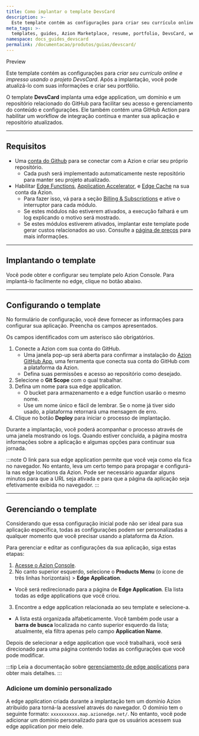 ```yaml
---
title: Como implantar o template DevsCard
description: >-
  Este template contém as configurações para criar seu currículo online e impresso usando o projeto DevsCard.
meta_tags: >-
  templates, guides, Azion Marketplace, resume, portfolio, DevsCard, web, print
namespace: docs_guides_devscard
permalink: /documentacao/produtos/guias/devscard/
---
```



<Tag severity="info" client:only="vue">
Preview
</Tag>

Este template contém as configurações para *criar seu currículo online e impresso usando o projeto DevsCard*. Após a implantação, você pode atualizá-lo com suas informações e criar seu portfólio.

O template **DevsCard** implanta uma edge application, um domínio e um repositório relacionado do GitHub para facilitar seu acesso e gerenciamento do conteúdo e configurações. Ele também contém uma GitHub Action para habilitar um workflow de integração contínua e manter sua aplicação e repositório atualizados.

---

## Requisitos

- Uma [conta do Github](https://github.com/signup) para se conectar com a Azion e criar seu próprio repositório.
    - Cada push será implementado automaticamente neste repositório para manter seu projeto atualizado.
- Habilitar [Edge Functions](/pt-br/documentacao/produtos/build/edge-application/edge-functions/), [Application Accelerator](/pt-br/documentacao/produtos/build/edge-application/application-accelerator/), e [Edge Cache](/pt-br/documentacao/produtos/build/edge-application/edge-cache/) na sua conta da Azion.
    - Para fazer isso, vá para a seção [Billing & Subscriptions](/pt-br/documentacao/produtos/guias/billing-and-subscriptions/) e ative o interruptor para cada módulo.
    - Se estes módulos não estiverem ativados, a execução falhará e um log explicando o motivo será mostrado.
    - Se estes módulos estiverem ativados, implantar este template pode gerar custos relacionados ao uso. Consulte a [página de preços](/pt-br/documentacao/produtos/precos/) para mais informações.

---

## Implantando o template

Você pode obter e configurar seu template pelo Azion Console. Para implantá-lo facilmente no edge, clique no botão abaixo.

<LinkButton
    label="Deploy"
    link="https://console.azion.com/create/astro/astro-devscard"
    icon="ai ai-azion"
    icon-pos="left"
  />

---
## Configurando o template

No formulário de configuração, você deve fornecer as informações para configurar sua aplicação. Preencha os campos apresentados.

Os campos identificados com um asterisco são obrigatórios.

1. Conecte a Azion com sua conta do GitHub.
    - Uma janela pop-up será aberta para confirmar a instalação do [Azion GitHub App](/pt-br/documentacao/produtos/guias/azion-github-app/), uma ferramenta que conecta sua conta do GitHub com a plataforma da Azion.
    - Defina suas permissões e acesso ao repositório como desejado.
2. Selecione o **Git Scope** com o qual trabalhar.
3. Defina um nome para sua edge application.
    - O bucket para armazenamento e a edge function usarão o mesmo nome.
    - Use um nome único e fácil de lembrar. Se o nome já tiver sido usado, a plataforma retornará uma mensagem de erro.
4. Clique no botão **Deploy** para iniciar o processo de implantação.

Durante a implantação, você poderá acompanhar o processo através de uma janela mostrando os logs. Quando estiver concluída, a página mostra informações sobre a aplicação e algumas opções para continuar sua jornada.

:::note
O link para sua edge application permite que você veja como ela fica no navegador. No entanto, leva um certo tempo para propagar e configurá-la nas edge locations da Azion. Pode ser necessário aguardar alguns minutos para que a URL seja ativada e para que a página da aplicação seja efetivamente exibida no navegador.
:::

---
## Gerenciando o template

Considerando que essa configuração inicial pode não ser ideal para sua aplicação específica, todas as configurações podem ser personalizadas a qualquer momento que você precisar usando a plataforma da Azion.

Para gerenciar e editar as configurações da sua aplicação, siga estas etapas:

1. [Acesse o Azion Console](https://console.azion.com).
2. No canto superior esquerdo, selecione o **Products Menu** (o ícone de três linhas horizontais) > **Edge Application**.
- Você será redirecionado para a página de **Edge Application**. Ela lista todas as edge applications que você criou.
3. Encontre a edge application relacionada ao seu template e selecione-a.
- A lista está organizada alfabeticamente. Você também pode usar a **barra de busca** localizada no canto superior esquerdo da lista; atualmente, ela filtra apenas pelo campo **Application Name**.

Depois de selecionar a edge application que você trabalhará, você será direcionado para uma página contendo todas as configurações que você pode modificar.

:::tip
Leia a documentação sobre [gerenciamento de edge applications](/pt-br/documentacao/produtos/build/edge-application/primeiros-passos/) para obter mais detalhes.
:::

### Adicione um domínio personalizado

A edge application criada durante a implantação tem um domínio Azion atribuído para torná-la acessível através do navegador. O domínio tem o seguinte formato: `xxxxxxxxxx.map.azionedge.net/`. No entanto, você pode adicionar um domínio personalizado para que os usuários acessem sua edge application por meio dele.


<LinkButton link="/pt-br/documentacao/produtos/guias/configurar-dominio/" label="COnsulte o guia para configurar domínios" severity="secondary" /> 
